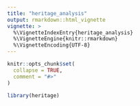 ```yaml
---
title: "heritage_analysis"
output: rmarkdown::html_vignette
vignette: >
  %\VignetteIndexEntry{heritage_analysis}
  %\VignetteEngine{knitr::rmarkdown}
  %\VignetteEncoding{UTF-8}
---
```


```r
knitr::opts_chunk$set(
  collapse = TRUE,
  comment = "#>"
)
```

```r
library(heritage)
```
